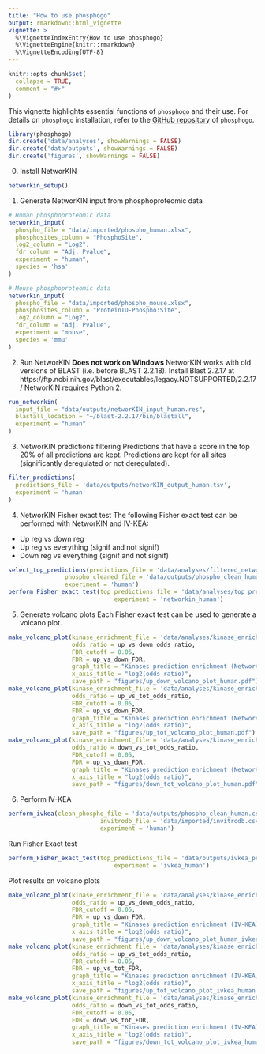 ```yaml
---
title: "How to use phosphogo"
output: rmarkdown::html_vignette
vignette: >
  %\VignetteIndexEntry{How to use phosphogo}
  %\VignetteEngine{knitr::rmarkdown}
  %\VignetteEncoding{UTF-8}
---
```


```r
knitr::opts_chunk$set(
  collapse = TRUE,
  comment = "#>"
)
```

This vignette highlights essential functions of `phosphogo` and their use.
For details on `phosphogo` installation, refer to the [GitHub repository](https://github.com/gaelfortin/phosphogo)
of `phosphogo`.


```r
library(phosphogo)
dir.create('data/analyses', showWarnings = FALSE) 
dir.create('data/outputs', showWarnings = FALSE)
dir.create('figures', showWarnings = FALSE)
```

0. Install NetworKIN
```r
networkin_setup()
```

1. Generate NetworKIN input from phosphoproteomic data
```r
# Human phosphoproteomic data
networkin_input(
  phospho_file = "data/imported/phospho_human.xlsx",
  phosphosites_column = "PhosphoSite",
  log2_column = "Log2",
  fdr_column = "Adj. Pvalue",
  experiment = "human",
  species = 'hsa'
)

# Mouse phosphoproteomic data
networkin_input(
  phospho_file = "data/imported/phospho_mouse.xlsx",
  phosphosites_column = "ProteinID-Phospho:Site",
  log2_column = "Log2",
  fdr_column = "Adj. Pvalue",
  experiment = "mouse",
  species = 'mmu'
)
```

2. Run NetworKIN
__Does not work on Windows__
NetworKIN works with old versions of BLAST (i.e. before BLAST 2.2.18). 
Install Blast 2.2.17 at https://ftp.ncbi.nih.gov/blast/executables/legacy.NOTSUPPORTED/2.2.17/
NetworKIN requires Python 2.

```r
run_networkin(
  input_file = "data/outputs/networKIN_input_human.res",
  blastall_location = "~/blast-2.2.17/bin/blastall",
  experiment = "human"
)
```

3. NetworKIN predictions filtering
Predictions that have a score in the top 20% of all predictions are kept. Predictions are kept for all sites (significantly deregulated or not deregulated).
```r
filter_predictions(
  predictions_file = 'data/outputs/networKIN_output_human.tsv',
  experiment = 'human'
)
```

4. NetworKIN Fisher exact test
The following Fisher exact test can be performed with NetworKIN and IV-KEA:
- Up reg vs down reg
- Up reg vs everything (signif and not signif)
- Down reg vs everything (signif and not signif)
```r
select_top_predictions(predictions_file = 'data/analyses/filtered_networkin_predictions_human.csv',
                phospho_cleaned_file = 'data/outputs/phospho_clean_human.csv',
                experiment = 'human')
perform_Fisher_exact_test(top_predictions_file = 'data/analyses/top_predictions_human.csv',
                              experiment = 'networkin_human')
```

5. Generate volcano plots
Each Fisher exact test can be used to generate a volcano plot.
```r
make_volcano_plot(kinase_enrichment_file = 'data/analyses/kinase_enrichment_networkin_human.csv', 
                  odds_ratio = up_vs_down_odds_ratio,
                  FDR_cutoff = 0.05, 
                  FDR = up_vs_down_FDR,
                  graph_title = "Kinases prediction enrichment (NetworKIN) up vs down",
                  x_axis_title = "log2(odds ratio)",
                  save_path = "figures/up_down_volcano_plot_human.pdf")
make_volcano_plot(kinase_enrichment_file = 'data/analyses/kinase_enrichment_networkin_human.csv', 
                  odds_ratio = up_vs_tot_odds_ratio,
                  FDR_cutoff = 0.05, 
                  FDR = up_vs_down_FDR,
                  graph_title = "Kinases prediction enrichment (NetworKIN) up vs tot",
                  x_axis_title = "log2(odds ratio)",
                  save_path = "figures/up_tot_volcano_plot_human.pdf")
make_volcano_plot(kinase_enrichment_file = 'data/analyses/kinase_enrichment_networkin_human.csv', 
                  odds_ratio = down_vs_tot_odds_ratio,
                  FDR_cutoff = 0.05, 
                  FDR = up_vs_down_FDR,
                  graph_title = "Kinases prediction enrichment (NetworKIN) down vs tot",
                  x_axis_title = "log2(odds ratio)",
                  save_path = "figures/down_tot_volcano_plot_human.pdf")
```

6. Perform IV-KEA
```r
perform_ivkea(clean_phospho_file = 'data/outputs/phospho_clean_human.csv',
                          invitrodb_file = 'data/imported/invitrodb.csv',
                          experiment = 'human')
```

Run Fisher Exact test
```r
perform_Fisher_exact_test(top_predictions_file = 'data/outputs/ivkea_predictions_human.csv',
                              experiment = 'ivkea_human')
```

Plot results on volcano plots
```r
make_volcano_plot(kinase_enrichment_file = 'data/analyses/kinase_enrichment_ivkea_human.csv', 
                  odds_ratio = up_vs_down_odds_ratio,
                  FDR_cutoff = 0.05, 
                  FDR = up_vs_down_FDR,
                  graph_title = "Kinases prediction enrichment (IV-KEA) up vs down",
                  x_axis_title = "log2(odds ratio)",
                  save_path = "figures/up_down_volcano_plot_human_ivkea.pdf")
make_volcano_plot(kinase_enrichment_file = 'data/analyses/kinase_enrichment_ivkea_human.csv', 
                  odds_ratio = up_vs_tot_odds_ratio,
                  FDR_cutoff = 0.05, 
                  FDR = up_vs_tot_FDR,
                  graph_title = "Kinases prediction enrichment (IV-KEA) up vs tot",
                  x_axis_title = "log2(odds ratio)",
                  save_path = "figures/up_tot_volcano_plot_ivkea_human.pdf")
make_volcano_plot(kinase_enrichment_file = 'data/analyses/kinase_enrichment_ivkea_human.csv', 
                  odds_ratio = down_vs_tot_odds_ratio,
                  FDR_cutoff = 0.05, 
                  FDR = down_vs_tot_FDR,
                  graph_title = "Kinases prediction enrichment (IV-KEA) down vs tot",
                  x_axis_title = "log2(odds ratio)",
                  save_path = "figures/down_tot_volcano_plot_ivkea_human.pdf")
```

